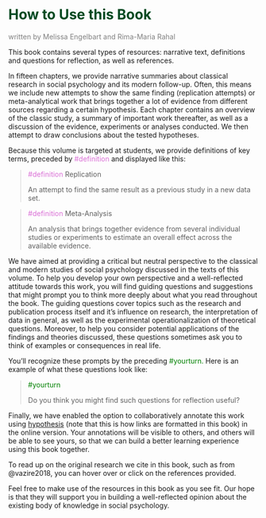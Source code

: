 # [How to Use this Book]{style="color: #004b23"} {.unnumbered}

[written by Melissa Engelbart and Rima-Maria Rahal]{style="color: gray;"}

This book contains several types of resources: narrative text, definitions and questions for reflection, as well as references.

In fifteen chapters, we provide narrative summaries about classical research in social psychology and its modern follow-up. Often, this means we include new attempts to show the same finding (replication attempts) or meta-analytical work that brings together a lot of evidence from different sources regarding a certain hypothesis. Each chapter contains an overview of the classic study, a summary of important work thereafter, as well as a discussion of the evidence, experiments or analyses conducted. We then attempt to draw conclusions about the tested hypotheses.

Because this volume is targeted at students, we provide definitions of key terms, preceded by [#definition]{style="color: orchid"} and displayed like this:

> [#definition]{style="color: orchid"} Replication
>
> An attempt to find the same result as a previous study in a new data set.

> [#definition]{style="color: orchid"} Meta-Analysis
>
> An analysis that brings together evidence from several individual studies or experiments to estimate an overall effect across the available evidence.

We have aimed at providing a critical but neutral perspective to the classical and modern studies of social psychology discussed in the texts of this volume. To help you develop your own perspective and a well-reflected attitude towards this work, you will find guiding questions and suggestions that might prompt you to think more deeply about what you read throughout the book. The guiding questions cover topics such as the research and publication process itself and it's influence on research, the interpretation of data in general, as well as the experimental operationalization of theoretical questions. Moreover, to help you consider potential applications of the findings and theories discussed, these questions sometimes ask you to think of examples or consequences in real life.

You'll recognize these prompts by the preceding [#yourturn.]{style="color: green"} Here is an example of what these questions look like:

> [#yourturn]{style="color: green"}
>
> Do you think you might find such questions for reflection useful?

Finally, we have enabled the option to collaboratively annotate this work using [hypothesis](https://web.hypothes.is/) (note that this is how links are formatted in this book) in the online version. Your annotations will be visible to others, and others will be able to see yours, so that we can build a better learning experience using this book together.

To read up on the original research we cite in this book, such as from @vazire2018, you can hover over or click on the references provided.

Feel free to make use of the resources in this book as you see fit. Our hope is that they will support you in building a well-reflected opinion about the existing body of knowledge in social psychology.
